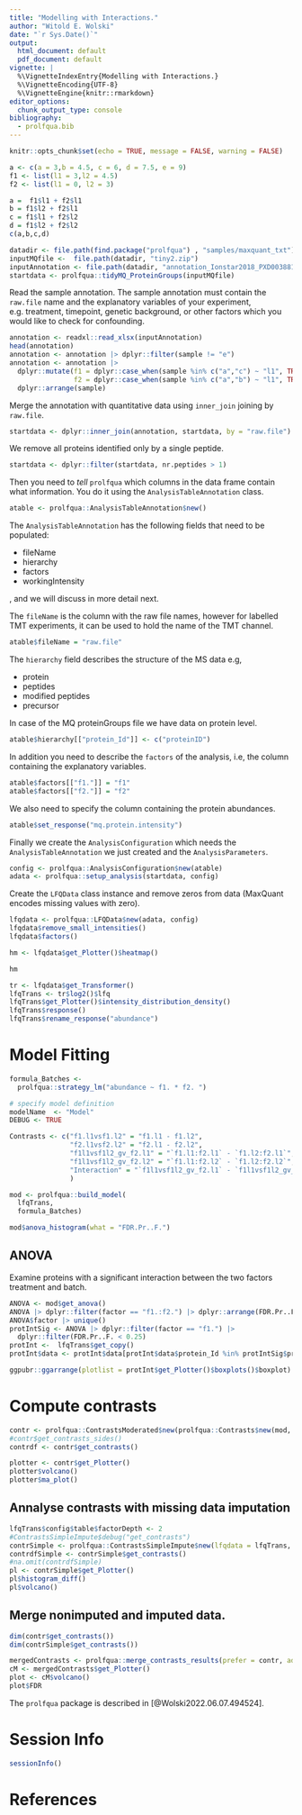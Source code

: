 ```yaml
---
title: "Modelling with Interactions."
author: "Witold E. Wolski"
date: "`r Sys.Date()`"
output:
  html_document: default
  pdf_document: default
vignette: |
  %\VignetteIndexEntry{Modelling with Interactions.}  
  %\VignetteEncoding{UTF-8}   
  %\VignetteEngine{knitr::rmarkdown}
editor_options: 
  chunk_output_type: console
bibliography:
  - prolfqua.bib
---
```



```r
knitr::opts_chunk$set(echo = TRUE, message = FALSE, warning = FALSE)
```


```r
a <- c(a = 3,b = 4.5, c = 6, d = 7.5, e = 9)
f1 <- list(l1 = 3,l2 = 4.5)
f2 <- list(l1 = 0, l2 = 3) 

a =  f1$l1 + f2$l1
b = f1$l2 + f2$l1
c = f1$l1 + f2$l2
d = f1$l2 + f2$l2
c(a,b,c,d)

```

```r
datadir <- file.path(find.package("prolfqua") , "samples/maxquant_txt")
inputMQfile <-  file.path(datadir, "tiny2.zip")
inputAnnotation <- file.path(datadir, "annotation_Ionstar2018_PXD003881.xlsx")
startdata <- prolfqua::tidyMQ_ProteinGroups(inputMQfile)
```

Read the sample annotation. The sample annotation must contain the `raw.file` name and the explanatory variables of your experiment, e.g. treatment, timepoint, genetic background, or other factors which you would like to check for confounding.


```r
annotation <- readxl::read_xlsx(inputAnnotation)
head(annotation)
annotation <- annotation |> dplyr::filter(sample != "e")
annotation <- annotation |> 
  dplyr::mutate(f1 = dplyr::case_when(sample %in% c("a","c") ~ "l1", TRUE ~ "l2"),
                f2 = dplyr::case_when(sample %in% c("a","b") ~ "l1", TRUE ~ "l2")) |>
  dplyr::arrange(sample)
```

Merge the annotation with quantitative data using `inner_join` joining by `raw.file`.

```r
startdata <- dplyr::inner_join(annotation, startdata, by = "raw.file")
```

We remove all proteins identified only by a single peptide.


```r
startdata <- dplyr::filter(startdata, nr.peptides > 1)
```


Then you need to _tell_ `prolfqua` which columns in the data frame contain what information. You do it using the `AnalysisTableAnnotation` class.

```r
atable <- prolfqua::AnalysisTableAnnotation$new()
```

The `AnalysisTableAnnotation` has the following fields that need to be populated:

- fileName
- hierarchy
- factors
- workingIntensity

, and we will discuss in more detail next.


The `fileName` is the column with the raw file names, however for labelled TMT experiments, it can be used to hold the name of the TMT channel.

```r
atable$fileName = "raw.file"
```

The `hierarchy` field describes the structure of the MS data e.g, 

- protein 
- peptides
- modified peptides
- precursor

In case of the MQ proteinGroups file we have data on protein level.

```r
atable$hierarchy[["protein_Id"]] <- c("proteinID")

```

In addition you need to describe the `factors` of the analysis, i.e, the column containing the explanatory variables. 

```r
atable$factors[["f1."]] = "f1"
atable$factors[["f2."]] = "f2"

```

We also need to specify the column containing the protein abundances.

```r
atable$set_response("mq.protein.intensity")
```

Finally we create the `AnalysisConfiguration` which needs the `AnalysisTableAnnotation` we just created and the `AnalysisParameters`. 

```r
config <- prolfqua::AnalysisConfiguration$new(atable)
adata <- prolfqua::setup_analysis(startdata, config)

```

Create the `LFQData` class instance and remove zeros from data (MaxQuant encodes missing values with zero).

```r
lfqdata <- prolfqua::LFQData$new(adata, config)
lfqdata$remove_small_intensities()
lfqdata$factors()
```


```r
hm <- lfqdata$get_Plotter()$heatmap()
```

```r
hm
```


```r
tr <- lfqdata$get_Transformer()
lfqTrans <- tr$log2()$lfq
lfqTrans$get_Plotter()$intensity_distribution_density()
lfqTrans$response()
lfqTrans$rename_response("abundance")

```


# Model Fitting


```r

formula_Batches <-
  prolfqua::strategy_lm("abundance ~ f1. * f2. ")

# specify model definition
modelName  <- "Model"
DEBUG <- TRUE

Contrasts <- c("f1.l1vsf1.l2" = "f1.l1 - f1.l2",
               "f2.l1vsf2.l2" = "f2.l1 - f2.l2",
               "f1l1vsf1l2_gv_f2.l1" = "`f1.l1:f2.l1` - `f1.l2:f2.l1`",
               "f1l1vsf1l2_gv_f2.l2" = "`f1.l1:f2.l2` - `f1.l2:f2.l2`",
               "Interaction" = "`f1l1vsf1l2_gv_f2.l1` - `f1l1vsf1l2_gv_f2.l2`"
               )

```


```r

mod <- prolfqua::build_model(
  lfqTrans,
  formula_Batches)

```



```r
mod$anova_histogram(what = "FDR.Pr..F.")

```

## ANOVA

Examine proteins with a significant interaction between the two factors treatment and batch.

```r
ANOVA <- mod$get_anova()
ANOVA |> dplyr::filter(factor == "f1.:f2.") |> dplyr::arrange(FDR.Pr..F.) |> head(5)
ANOVA$factor |> unique()
protIntSig <- ANOVA |> dplyr::filter(factor == "f1.") |>
  dplyr::filter(FDR.Pr..F. < 0.25)
protInt <-  lfqTrans$get_copy()
protInt$data <- protInt$data[protInt$data$protein_Id %in% protIntSig$protein_Id,]
```


```r
ggpubr::ggarrange(plotlist = protInt$get_Plotter()$boxplots()$boxplot)
```

# Compute contrasts

```r
contr <- prolfqua::ContrastsModerated$new(prolfqua::Contrasts$new(mod, Contrasts))
#contr$get_contrasts_sides()
contrdf <- contr$get_contrasts()
```

```r
plotter <- contr$get_Plotter()
plotter$volcano()
plotter$ma_plot()

```



## Annalyse contrasts with missing data imputation

```r
lfqTrans$config$table$factorDepth <- 2
#ContrastsSimpleImpute$debug("get_contrasts")
contrSimple <- prolfqua::ContrastsSimpleImpute$new(lfqdata = lfqTrans, Contrasts)
contrdfSimple <- contrSimple$get_contrasts()
#na.omit(contrdfSimple)
pl <- contrSimple$get_Plotter()
pl$histogram_diff()
pl$volcano()
```


## Merge nonimputed and imputed data.

```r

dim(contr$get_contrasts())
dim(contrSimple$get_contrasts())

mergedContrasts <- prolfqua::merge_contrasts_results(prefer = contr, add = contrSimple)$merged
cM <- mergedContrasts$get_Plotter()
plot <- cM$volcano()
plot$FDR
```

The `prolfqua` package is described in [@Wolski2022.06.07.494524].

# Session Info

```r
sessionInfo()
```

# References






